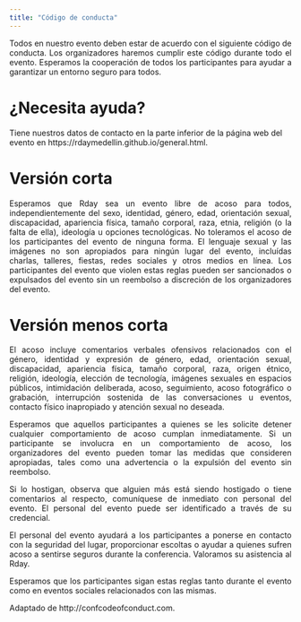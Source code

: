 ```yaml
---
title: "Código de conducta"
---
```

<P ALIGN="justify">
Todos en nuestro evento deben estar de acuerdo con el siguiente código de conducta. Los organizadores haremos cumplir este código durante todo el evento. Esperamos la cooperación de todos los participantes para ayudar a garantizar un entorno seguro para todos.
<P>

# ¿Necesita ayuda?
Tiene nuestros datos de contacto en la parte inferior de la página web del evento en https://rdaymedellin.github.io/general.html.

# Versión corta
<P ALIGN="justify">
Esperamos que Rday sea un evento libre de acoso para todos, independientemente del sexo, identidad, género, edad, orientación sexual, discapacidad, apariencia física, tamaño corporal, raza, etnia, religión (o la falta de ella), ideología u opciones tecnológicas. No toleramos el acoso de los participantes del evento de ninguna forma. El lenguaje sexual y las imágenes no son apropiados para ningún lugar del evento, incluídas charlas, talleres, fiestas, redes sociales y otros medios en línea. Los participantes del evento que violen estas reglas pueden ser sancionados o expulsados del evento sin un reembolso a discreción de los organizadores del evento.
<P>

# Versión menos corta
<P ALIGN="justify">
El acoso incluye comentarios verbales ofensivos relacionados con el género, identidad y expresión de género, edad, orientación sexual, discapacidad, apariencia física, tamaño corporal, raza, origen étnico, religión, ideología, elección de tecnología, imágenes sexuales en espacios públicos, intimidación deliberada, acoso, seguimiento, acoso fotográfico o grabación, interrupción sostenida de las conversaciones u eventos, contacto físico inapropiado y atención sexual no deseada.
<P>

<P ALIGN="justify">
Esperamos que aquellos participantes a quienes se les solicite detener cualquier comportamiento de acoso cumplan inmediatamente. Si un participante se involucra en un comportamiento de acoso, los organizadores del evento pueden tomar las medidas que consideren apropiadas, tales como una advertencia o la expulsión del evento sin reembolso.
<P>

<P ALIGN="justify">
Si lo hostigan, observa que alguien más está siendo hostigado o tiene comentarios al respecto, comuníquese de inmediato con personal del evento. El personal del evento puede ser identificado a través de su credencial.
<P>

<P ALIGN="justify">
El personal del evento ayudará a los participantes a ponerse en contacto con la seguridad del lugar, proporcionar escoltas o ayudar a quienes sufren acoso a sentirse seguros durante la conferencia. Valoramos su asistencia al Rday.
<P>

<P ALIGN="justify">
Esperamos que los participantes sigan estas reglas tanto durante el evento como en eventos sociales relacionados con las mismas.
<P>

Adaptado de http://confcodeofconduct.com.
